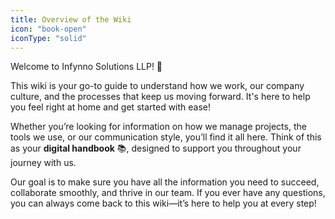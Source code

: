 ```yaml
---
title: Overview of the Wiki
icon: "book-open"
iconType: "solid"
---
```


Welcome to Infynno Solutions LLP! 🎉

This wiki is your go-to guide to understand how we work, our company culture, and the processes that keep us moving forward. It's here to help you feel right at home and get started with ease!

Whether you’re looking for information on how we manage projects, the tools we use, or our communication style, you’ll find it all here. Think of this as your **digital handbook** 📚, designed to support you throughout your journey with us.

Our goal is to make sure you have all the information you need to succeed, collaborate smoothly, and thrive in our team. If you ever have any questions, you can always come back to this wiki—it’s here to help you at every step!
